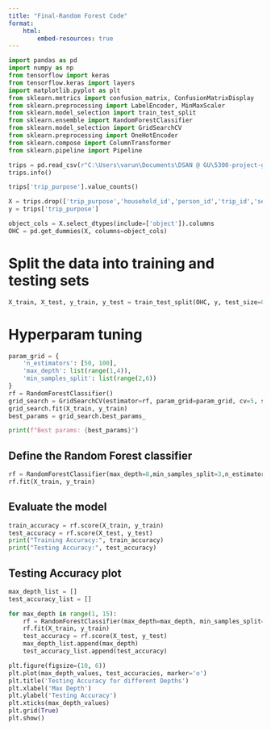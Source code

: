 ```yaml
---
title: "Final-Random Forest Code"
format: 
    html:
        embed-resources: true 
---
```


```python
import pandas as pd
import numpy as np
from tensorflow import keras
from tensorflow.keras import layers
import matplotlib.pyplot as plt
from sklearn.metrics import confusion_matrix, ConfusionMatrixDisplay
from sklearn.preprocessing import LabelEncoder, MinMaxScaler
from sklearn.model_selection import train_test_split
from sklearn.ensemble import RandomForestClassifier
from sklearn.model_selection import GridSearchCV
from sklearn.preprocessing import OneHotEncoder
from sklearn.compose import ColumnTransformer
from sklearn.pipeline import Pipeline
```

```python
trips = pd.read_csv(r"C:\Users\varun\Documents\DSAN @ GU\5300-project-group-6\data\clean\trip.csv")
trips.info()
```

```python
trips['trip_purpose'].value_counts()
```

```python
X = trips.drop(['trip_purpose','household_id','person_id','trip_id','sequential_trip_id','household_stratum_id','vehicle_case_id','vehicle_id','why_trip','reason_for_travel_to','trip_purpose_old_schema'], axis=1)
y = trips['trip_purpose']
```

```python
object_cols = X.select_dtypes(include=['object']).columns
OHC = pd.get_dummies(X, columns=object_cols)
```

# Split the data into training and testing sets
```python
X_train, X_test, y_train, y_test = train_test_split(OHC, y, test_size=0.2, random_state=42)
```

# Hyperparam tuning 
```python
param_grid = {
    'n_estimators': [50, 100],
    'max_depth': list(range(1,4)),
    'min_samples_split': list(range(2,6))
}
rf = RandomForestClassifier()
grid_search = GridSearchCV(estimator=rf, param_grid=param_grid, cv=5, scoring='accuracy')
grid_search.fit(X_train, y_train)
best_params = grid_search.best_params_
```

```python
print(f"Best params: {best_params}")
```

## Define the Random Forest classifier
```python
rf = RandomForestClassifier(max_depth=8,min_samples_split=3,n_estimators=100)
rf.fit(X_train, y_train)
```

## Evaluate the model
```python
train_accuracy = rf.score(X_train, y_train)
test_accuracy = rf.score(X_test, y_test)
print("Training Accuracy:", train_accuracy)
print("Testing Accuracy:", test_accuracy)
```

## Testing Accuracy plot 

```python

max_depth_list = []
test_accuracy_list = []

for max_depth in range(1, 15):
    rf = RandomForestClassifier(max_depth=max_depth, min_samples_split=3, n_estimators=100)
    rf.fit(X_train, y_train)
    test_accuracy = rf.score(X_test, y_test)
    max_depth_list.append(max_depth)
    test_accuracy_list.append(test_accuracy)

plt.figure(figsize=(10, 6))
plt.plot(max_depth_values, test_accuracies, marker='o')
plt.title('Testing Accuracy for different Depths')
plt.xlabel('Max Depth')
plt.ylabel('Testing Accuracy')
plt.xticks(max_depth_values)
plt.grid(True)
plt.show()
```
